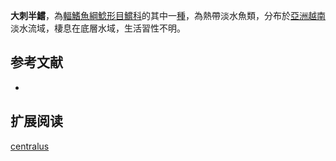 {{Speciesbox
| name = 大刺半鱨
| image = 
| image_width = 250px
| image_caption = 
| status = DD
| status_system = IUCN3.1
| genus = Hemibagrus
| species = centralus
| authority = [[Mai|Mai]], 1978
| synonyms = 
}}
'''大刺半鱨'''，為[[輻鰭魚綱|輻鰭魚綱]][[鯰形目|鯰形目]][[鱨科|鱨科]]的其中一[[種|種]]，為熱帶淡水魚類，分布於[[亞洲|亞洲]][[越南|越南]]淡水流域，棲息在底層水域，生活習性不明。

==参考文献==
*{{FishBase_species|genus=Hemibagrus|species=centralus|year=2015|month=4}}

== 扩展阅读 ==
{{refbegin}}
{{wikispecies-inline|Hemibagrus centralus|大刺半鱨}}
{{refend}}
{{Taxonbar|from=Q3767177}}

[[Category:半鱨屬|centralus]]